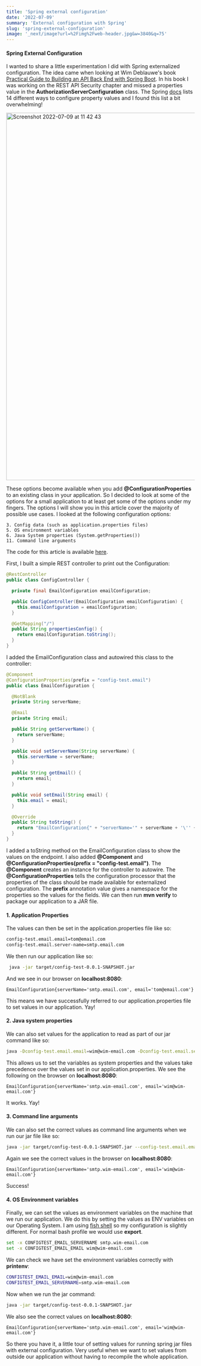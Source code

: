 ```yaml
---
title: 'Spring external configuration'
date: '2022-07-09'
summary: 'External configuration with Spring'
slug: 'spring-external-configuration'
image: '_next/image?url=%2Fimg%2Fweb-header.jpg&w=3840&q=75'
---
```


#### Spring External Configuration
I wanted to share a little experimentation I did with Spring externalized configuration. The idea came when looking at Wim
Deblauwe's book [Practical Guide to Building an API Back End with Spring Boot](https://www.infoq.com/minibooks/spring-boot-building-api-backend/).
In his book I was working on the REST API Security chapter and missed a properties value in the **AuthorizationServerConfiguration**
class. The Spring [docs](https://docs.spring.io/spring-boot/docs/current/reference/html/features.html#features.external-config) 
lists 14 different ways to configure property values and I found this list a bit overwhelming!

<img width="983" alt="Screenshot 2022-07-09 at 11 42 43" src="https://user-images.githubusercontent.com/27693622/178102390-d37a1576-acaa-4478-b22f-ac19f94fa6cc.png">

These options become available when you add **@ConfigurationProperties** to an existing class in your application.
So I decided to look at some of the options for a small application to at least get some of the options under my fingers.
The options I will show you in this article cover the majority of possible use cases. I looked at the following configuration
options:
```
3. Config data (such as application.properties files)
5. OS environment variables
6. Java System properties (System.getProperties())
11. Command line arguments
```
The code for this article is available [here](https://github.com/TomSpencerLondon/spring-config-practice).

First, I built a simple REST controller to print out the Configuration:
```java
@RestController
public class ConfigController {

  private final EmailConfiguration emailConfiguration;

  public ConfigController(EmailConfiguration emailConfiguration) {
    this.emailConfiguration = emailConfiguration;
  }

  @GetMapping("/")
  public String propertiesConfig() {
    return emailConfiguration.toString();
  }
}
```
I added the EmailConfiguration class and autowired this class to the controller:
```java
@Component
@ConfigurationProperties(prefix = "config-test.email")
public class EmailConfiguration {

  @NotBlank
  private String serverName;

  @Email
  private String email;

  public String getServerName() {
    return serverName;
  }

  public void setServerName(String serverName) {
    this.serverName = serverName;
  }

  public String getEmail() {
    return email;
  }

  public void setEmail(String email) {
    this.email = email;
  }

  @Override
  public String toString() {
    return "EmailConfiguration{" + "serverName='" + serverName + '\'' + ", email='" + email + '\'' + '}';
  }
}
```
I added a toString method on the EmailConfiguration class to show the values on the endpoint. I also added **@Component** and
**@ConfigurationProperties(prefix = "config-test.email")**. The **@Component** creates an instance for the controller to autowire.
The **@ConfigurationProperties** tells the configuration processor that the properties of the class should be made available
for externalized configuration. The **prefix** annotation value gives a namespace for the properties so the values for the fields.
We can then run **mvn verify** to package our application to a JAR file.

#### 1. Application Properties
The values can then be set in the application.properties file like so:
```bash
config-test.email.email=tom@email.com
config-test.email.server-name=smtp.email.com
```
We then run our application like so:
```bash
 java -jar target/config-test-0.0.1-SNAPSHOT.jar
```
And we see in our browser on **localhost:8080**:
```
EmailConfiguration{serverName='smtp.email.com', email='tom@email.com'}
```
This means we have successfully referred to our application.properties file to set values in our application. Yay!

#### 2. Java system properties
We can also set values for the application to read as part of our jar command like so:
```bash
java -Dconfig-test.email.email=wim@wim-email.com -Dconfig-test.email.server-name=smtp.wim-email.com -jar target/config-test-0.0.1-SNAPSHOT.jar
```
This allows us to set the variables as system properties and the values take precedence over the values set in our application.properties.
We see the following on the browser on **localhost:8080**:
```
EmailConfiguration{serverName='smtp.wim-email.com', email='wim@wim-email.com'}
```
It works. Yay!

#### 3. Command line arguments
We can also set the correct values as command line arguments when we run our jar file like so:
```bash
java -jar target/config-test-0.0.1-SNAPSHOT.jar --config-test.email.email=wim@wim-email.com --config-test.email.server-name=smtp.wim-email.com
```
Again we see the correct values in the browser on **localhost:8080**:
```
EmailConfiguration{serverName='smtp.wim-email.com', email='wim@wim-email.com'}
```
Success!

#### 4. OS Environment variables
Finally, we can set the values as environment variables on the machine that we run our application.
We do this by setting the values as ENV variables on our Operating System. I am using [fish shell](https://fishshell.com/)
so my configuration is slightly different. For normal bash profile we would use **export**.
```bash
set -x CONFIGTEST_EMAIL_SERVERNAME smtp.wim-email.com
set -x CONFIGTEST_EMAIL_EMAIL wim@wim-email.com
```
We can check we have set the environment variables correctly with **printenv**:
```bash
CONFIGTEST_EMAIL_EMAIL=wim@wim-email.com
CONFIGTEST_EMAIL_SERVERNAME=smtp.wim-email.com
```
Now when we run the jar command:
```bash
java -jar target/config-test-0.0.1-SNAPSHOT.jar
```
We also see the correct values on **localhost:8080**:
```
EmailConfiguration{serverName='smtp.wim-email.com', email='wim@wim-email.com'}
```

So there you have it, a little tour of setting values for running spring jar files with external configuration.
Very useful when we want to set values from outside our application without having to recompile the whole application.
